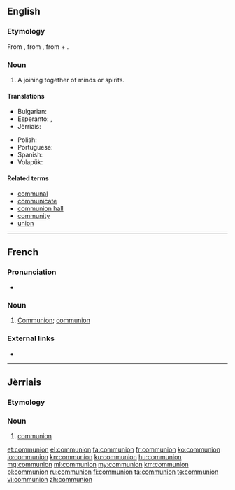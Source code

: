 {{also|Communion}}
==English==

===Etymology===
From {{etyl|fro|en}} {{term|comunion|lang=fro}}, from {{etyl|la|en}} {{m|la|commūniō||communion}}, from {{term|cum|lang=la||with}} + {{m|la|mūnus||gift}}.

===Noun===
{{en-noun}}

# A joining together of minds or spirits.

====Translations====
{{trans-top|a joining together of minds or spirits}}
* Bulgarian: {{t+|bg|единение|n|sc=Cyrl}}
* Esperanto: {{t|eo|komuneco}}, {{t|eo|komunio}}
* Jèrriais: {{t|roa-jer|communion|f}}
{{trans-mid}}
* Polish: {{t+|pl|komunia|f}}
* Portuguese: {{t+|pt|comunhão|f}}
* Spanish: {{t+|es|comunión|f}}
* Volapük: {{t+|vo|komuin}}
{{trans-bottom}}

====Related terms====
* [[communal]]
* [[communicate]]
* [[communion hall]]
* [[community]]
* [[union]]

----

==French==

===Pronunciation===
* {{audio|Fr-communion.ogg|Audio|lang=fr}}

===Noun===
{{fr-noun|f}}
{{attention|fr|needs expansion}}

# [[Communion#English|Communion]]; [[communion#English|communion]]

===External links===
* {{R:TLFi}}

----

==Jèrriais==

===Etymology===
{{rfe|lang=roa-jer}}

===Noun===
{{roa-jer-noun|f}}

# [[#English|communion]]

[[et:communion]]
[[el:communion]]
[[fa:communion]]
[[fr:communion]]
[[ko:communion]]
[[io:communion]]
[[kn:communion]]
[[ku:communion]]
[[hu:communion]]
[[mg:communion]]
[[ml:communion]]
[[my:communion]]
[[km:communion]]
[[pl:communion]]
[[ru:communion]]
[[fi:communion]]
[[ta:communion]]
[[te:communion]]
[[vi:communion]]
[[zh:communion]]